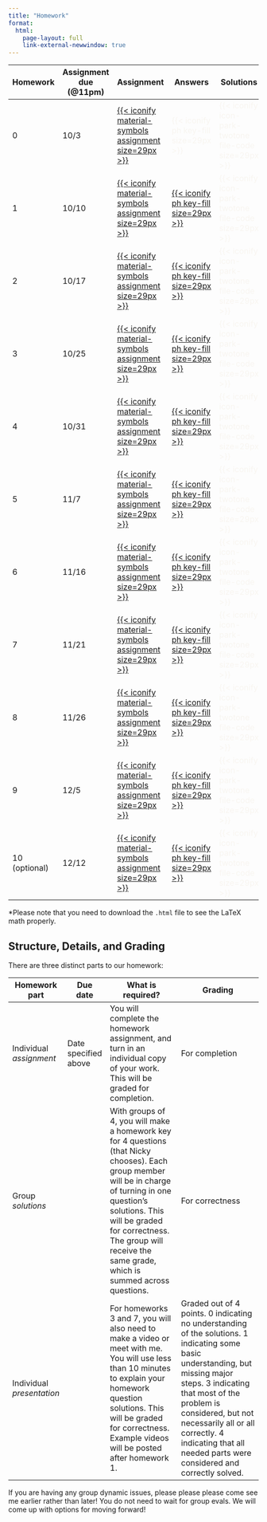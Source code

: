```yaml
---
title: "Homework"
format: 
  html:
    page-layout: full
    link-external-newwindow: true
---
```


| Homework      | Assignment due (\@11pm) | Assignment                                                                                             | Answers                                                                                  | Solutions                                                                       | Sol'n Videos                                                      |
|---------------|-------------------------|--------------------------------------------------------------------------------------------------------|------------------------------------------------------------------------------------------|---------------------------------------------------------------------------------|-------------------------------------------------------------------|
| 0             | 10/3                    | [[{{< iconify material-symbols assignment size=29px >}}](/homework/HW_00.qmd)]{style="color:#f8f5f0;"} | [{{< iconify ph key-fill size=29px >}}]{style="color:#f8f5f0;"}                          | [{{< iconify icon-park-twotone file-code size=29px >}}]{style="color:#f8f5f0;"} | [{{< iconify ph video-fill size=29px >}}]{style="color:#f8f5f0;"} |
| 1             | 10/10                   | [[{{< iconify material-symbols assignment size=29px >}}](/homework/HW_01.qmd)]{style="color:#f8f5f0;"} | [[{{< iconify ph key-fill size=29px >}}](/hw_answers/HW_01.qmd)]{style="color:#f8f5f0;"} | [{{< iconify icon-park-twotone file-code size=29px >}}]{style="color:#f8f5f0;"} | [{{< iconify ph video-fill size=29px >}}]{style="color:#f8f5f0;"} |
| 2             | 10/17                   | [[{{< iconify material-symbols assignment size=29px >}}](/homework/HW_02.qmd)]{style="color:#f8f5f0;"} | [[{{< iconify ph key-fill size=29px >}}](/hw_answers/HW_02.qmd)]{style="color:#f8f5f0;"} | [{{< iconify icon-park-twotone file-code size=29px >}}]{style="color:#f8f5f0;"} | [{{< iconify ph video-fill size=29px >}}]{style="color:#f8f5f0;"} |
| 3             | 10/25                   | [[{{< iconify material-symbols assignment size=29px >}}](/homework/HW_03.qmd)]{style="color:#f8f5f0;"} | [[{{< iconify ph key-fill size=29px >}}](/hw_answers/HW_03.qmd)]{style="color:#f8f5f0;"} | [{{< iconify icon-park-twotone file-code size=29px >}}]{style="color:#f8f5f0;"} | [{{< iconify ph video-fill size=29px >}}]{style="color:#f8f5f0;"} |
| 4             | 10/31                   | [[{{< iconify material-symbols assignment size=29px >}}](/homework/HW_04.qmd)]{style="color:#f8f5f0;"} | [[{{< iconify ph key-fill size=29px >}}](/hw_answers/HW_04.qmd)]{style="color:#f8f5f0;"} | [{{< iconify icon-park-twotone file-code size=29px >}}]{style="color:#f8f5f0;"} | [{{< iconify ph video-fill size=29px >}}]{style="color:#f8f5f0;"} |
| 5             | 11/7                    | [[{{< iconify material-symbols assignment size=29px >}}](/homework/HW_05.qmd)]{style="color:#f8f5f0;"} | [[{{< iconify ph key-fill size=29px >}}](/hw_answers/HW_05.qmd)]{style="color:#f8f5f0;"} | [{{< iconify icon-park-twotone file-code size=29px >}}]{style="color:#f8f5f0;"} | [{{< iconify ph video-fill size=29px >}}]{style="color:#f8f5f0;"} |
| 6             | 11/16                   | [[{{< iconify material-symbols assignment size=29px >}}](/homework/HW_06.qmd)]{style="color:#f8f5f0;"} | [[{{< iconify ph key-fill size=29px >}}](/hw_answers/HW_06.qmd)]{style="color:#f8f5f0;"} | [{{< iconify icon-park-twotone file-code size=29px >}}]{style="color:#f8f5f0;"} | [{{< iconify ph video-fill size=29px >}}]{style="color:#f8f5f0;"} |
| 7             | 11/21                   | [[{{< iconify material-symbols assignment size=29px >}}](/homework/HW_07.qmd)]{style="color:#f8f5f0;"} | [[{{< iconify ph key-fill size=29px >}}](/hw_answers/HW_07.qmd)]{style="color:#f8f5f0;"} | [{{< iconify icon-park-twotone file-code size=29px >}}]{style="color:#f8f5f0;"} | [{{< iconify ph video-fill size=29px >}}]{style="color:#f8f5f0;"} |
| 8             | 11/26                   | [[{{< iconify material-symbols assignment size=29px >}}](/homework/HW_08.qmd)]{style="color:#f8f5f0;"} | [[{{< iconify ph key-fill size=29px >}}](/hw_answers/HW_08.qmd)]{style="color:#f8f5f0;"} | [{{< iconify icon-park-twotone file-code size=29px >}}]{style="color:#f8f5f0;"} | [{{< iconify ph video-fill size=29px >}}]{style="color:#f8f5f0;"} |
| 9             | 12/5                    | [[{{< iconify material-symbols assignment size=29px >}}](/homework/HW_09.qmd)]{style="color:#f8f5f0;"} | [[{{< iconify ph key-fill size=29px >}}](/hw_answers/HW_09.qmd)]{style="color:#f8f5f0;"} | [{{< iconify icon-park-twotone file-code size=29px >}}]{style="color:#f8f5f0;"} | [{{< iconify ph video-fill size=29px >}}]{style="color:#f8f5f0;"} |
| 10 (optional) | 12/12                   | [[{{< iconify material-symbols assignment size=29px >}}](/homework/HW_10.qmd)]{style="color:#f8f5f0;"} | [[{{< iconify ph key-fill size=29px >}}](/hw_answers/HW_10.qmd)]{style="color:#f8f5f0;"} | [{{< iconify icon-park-twotone file-code size=29px >}}]{style="color:#f8f5f0;"} | [{{< iconify ph video-fill size=29px >}}]{style="color:#f8f5f0;"} |

\*Please note that you need to download the `.html` file to see the LaTeX math properly.

## Structure, Details, and Grading

There are three distinct parts to our homework:

| Homework part             | Due date             | What is required?                                                                                                                                                                                                                                                              | Grading                                                                                                                                                                                                                                                                                                         |
|---------------------------|----------------------|--------------------------------------------------------------------------------------------------------------------------------------------------------------------------------------------------------------------------------------------------------------------------------|-----------------------------------------------------------------------------------------------------------------------------------------------------------------------------------------------------------------------------------------------------------------------------------------------------------------|
| Individual *assignment*   | Date specified above | You will complete the homework assignment, and turn in an individual copy of your work. This will be graded for completion.                                                                                                                                                    | For completion                                                                                                                                                                                                                                                                                                  |
| Group *solutions*         |                      | With groups of 4, you will make a homework key for 4 questions (that Nicky chooses). Each group member will be in charge of turning in one question's solutions. This will be graded for correctness. The group will receive the same grade, which is summed across questions. | For correctness                                                                                                                                                                                                                                                                                                 |
| Individual *presentation* |                      | For homeworks 3 and 7, you will also need to make a video or meet with me. You will use less than 10 minutes to explain your homework question solutions. This will be graded for correctness. Example videos will be posted after homework 1.                                 | Graded out of 4 points. 0 indicating no understanding of the solutions. 1 indicating some basic understanding, but missing major steps. 3 indicating that most of the problem is considered, but not necessarily all or all correctly. 4 indicating that all needed parts were considered and correctly solved. |

If you are having any group dynamic issues, please please please come see me earlier rather than later! You do not need to wait for group evals. We will come up with options for moving forward!
